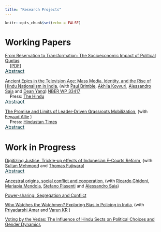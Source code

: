 ```yaml
---
title: "Research Projects"
---
```


```r
knitr::opts_chunk$set(echo = FALSE)
```

# Working Papers

[From Reservation to Transformation: The Socioeconomic Impact of Political Quotas](pdf/Reservation_to_Transformation.pdf)   <br />
&nbsp;&nbsp;&nbsp; [[PDF](pdf/Reservation_to_Transformation.pdf)]

<p style="margin-top: -15px">
    <button class="abstract-btn">Abstract</button>
</p>
<div class="abstract-content">
The role of affirmative action policies in promoting socio-economic mobility remains a subject of intense global debate, with countries implementing varying strategies to address historical inequalities. This study leverages India's 2008 delimitation exercise as a natural experiment to assess the impact of political quotas for Scheduled Castes (SCs) on local socio-economic outcomes, focusing specifically on SC outcomes within villages rather than solely village-level metrics. We find that SC reservations substantially increase SC student enrollment, particularly in prestigious schools, and foster entrepreneurial activity, as evidenced by growth in both the number and size of SC-owned firms. Additionally, quotas facilitate SCs' entry into higher-status occupations, helping to erode entrenched caste-based occupational barriers. These effects are driven by greater access to formal institutional funding for SC-owned firms and improvements in the quality of politicians elected under the quota system. Improvements at the village level, including infrastructure enhancements and increased economic activity, further support these outcomes. Notably, the observed gains persist even after villages lose reserved status, underscoring the long-term benefits of these policies. Our findings contribute to global discourse on affirmative action, suggesting that targeted, well-implemented quotas can yield sustained social and economic mobility for marginalized groups. With India's next delimitation scheduled post-2026, this research provides critical insights for policymakers worldwide who are seeking effective strategies to address inequality and social stratification.
</div>


[Ancient Epics in the Television Age: Mass Media, Identity, and the Rise of Hindu Nationalism in India](pdf/Ramayan.pdf), (with [Paul Brimble](https://pbrimble.github.io/), [Akhila Kovvuri](https://vpge.stanford.edu/people/akhila-kovvuri), [Alessandro Saia](https://sites.google.com/site/asaia9585/alessandro-saia) and [Dean Yang](https://deanyang-econ.github.io/deanyang/)) [NBER WP 33417](https://www.nber.org/system/files/working_papers/w33417/w33417.pdf)  <br />
&nbsp;&nbsp;&nbsp; Press: [The Hindu](https://www.thehindu.com/society/how-the-ramayan-tv-show-helped-shape-a-singular-nationwide-hindu-identity/article69202807.ece)

<p style="margin-top: -15px">
    <button class="abstract-btn">Abstract</button>
</p>
<div class="abstract-content">
The growing prominence of Hindu nationalism, known as "Hindutva," in India has garnered significant attention for its impact on politics and society, particularly its adverse effects on minority communities. However, the Hindu identity was not always a monolithic and political one. This study explores the potential role of a Hindu mythological show, "Ramayana," which aired on the solely available TV channel in India during 1987-88, in shaping the Hindutva identity primarily on the increasing salience of religious identity in people's political, social, and personal lives. We proxy for exposure to this show using location and television transmitters obtained from archival data and use signal propagation modelling based on irregular terrain to measure signal strength. Examining political and social manifestations of identity, we find that exposure to the TV show is associated with increased electoral success for right-wing Hindu nationalist parties, heightened tensions between Hindus and Muslims, and a decrease in the number of schools affiliated with the significant far-right Hindu nationalist organization. Our next steps involve investigating the impact on personal expressions of identity, such as child naming practices and dietary choices influenced by religious taboos.</div>


[The Promise and Limits of Leader-Driven Grassroots Mobilization](), (with [Feyaad Allie](https://www.feyaadallie.com/) )  <br />
&nbsp;&nbsp;&nbsp; Press: [Hindustan Times](https://www.hindustantimes.com/india-news/bharat-jodo-yatra-boosts-congress-strike-rate-and-vote-share-in-karnataka-elections-101684006733079.html)

<p style="margin-top: -15px">
    <button class="abstract-btn">Abstract</button>
</p>
<div class="abstract-content">
Across contexts, political parties are often intertwined with mass societal movements. While the process by which parties originate from mass movements is extensively studied, less is known about how established parties build mass movements and what their effects are. We argue that one strategy for parties is grassroots campaigns: an explicitly non-electoral effort to engage with the masses and the party organization. While these grassroots campaigns are about mass movement building and not directly linked to an upcoming election, they can end up having an electoral effect. We study this strategy in the context of the Indian National Congress’ effort to “return to their roots” and rebuild. We examine the electoral effects of Congress leader Rahul Gandhi’s 150-day grassroots march (the Bharat Jodo Yatra) on electoral politics. We find that the yatra improved Congress performance in state and national elections, with effects being higher in areas closest to the yatra route. Our interviews with party affiliates and voters suggest three key channels through which this grassroots effort to build a mass movement influenced electoral outcomes: building the party organization, shifting the discourse on viability, and improving perceptions of party cohesion. An original survey of 3500 voters provides suggestive evidence that one year after the yatra, some of these channels remain unchanged. Overall, the paper demonstrates the promise and limits of mass movement building as a party mobilization strategy.
</div>

# Work in Progress

[Digitizing Justice: Trickle-up effects of Indonesian E-Courts Reform](), (with [Sultan Mehmood](https://sites.google.com/view/sultan-mehmood/home) and [Thomas Fujiwara](https://sites.google.com/view/tfujiwara/home)) 


<p style="margin-top: -15px">
    <button class="abstract-btn">Abstract</button>
</p>
<div class="abstract-content">
The growing adoption of digital justice reforms worldwide represents a significant shift in how judicial systems operate. By streamlining processes, enhancing transparency, and improving access, these reforms promise to address longstanding inefficiencies within court systems. However, the impacts of digitalization are not uniform, and questions remain regarding disparities in access, the adaptability of legal practitioners, and the broader implications for case management and judicial independence. Exploring how digital justice reforms shape court efficiency and procedural fairness is essential to understanding their transformative potential. To answer these questions, we investigate the impact of Indonesia's E-Court Reform, a digitization initiative aimed at enhancing judicial efficiency by implementing electronic filing, summons, and trial processes in civil courts. Using a triple difference empirical strategy, we analyze the universe of Indonesian court cases to measure effects on case processing times, quality of judicial decisions, and broader systemic impacts on untreated courts. Our findings reveal a significant reduction in case delays by approximately 7.3 days, with no decline in decision quality; metrics like legal reasoning per page have improved, so do fewer cases proceed to appeal or are overturned at higher court. These efficiency gains are concentrated in straightforward cases, thereby freeing judicial resources for more complex cases. We also document positive spillovers to higher courts, where delays have also decreased, indicating a “trickle-up” effect of digital reform across the judiciary. This study contributes novel causal evidence on digital reform efficacy in judicial systems, demonstrating that digitization can reduce procedural bottlenecks and improve overall case management quality in large, developing country contexts.
</div>


[Ancestral origins, social conflict and cooperation](), (with [Ricardo Ghidoni](https://sites.google.com/site/riccardoghidoni/), [Mariapia Mendola](https://sites.google.com/site/mariapiamendola/), [Stefano Piasenti](https://sites.google.com/view/stefanopiasenti/home-page) and [Alessandro Saia](https://sites.google.com/site/asaia9585/alessandro-saia)) 




[Power-sharing, Segregation and Conflict]()


[Who Watches the Watchmen? Exploring Bias in Policing in India](), (with [Priyadarshi Amar](https://priyadarshiamar.github.io/) and [Varun KR](https://www.varun-kr.com/) ) 

[Voting by the Vedas: The Influence of Hindu Sects on Political Choices and Gender Dynamics]()



<style>
/* Style the abstract button to look like a hyperlink */
.abstract-btn {
    color: rgba(0, 49, 60, 1); /* Default hyperlink color */
    cursor: pointer; /* Pointer/hand icon */
    text-decoration: underline !important; /* Underline text */
    font-size: 16px; /* Font size */
    background: none; /* No background */
    border: none; /* No border */
    padding: 0; /* No padding */
    font-family: inherit; /* Inherit font settings */
    display: inline-block; /* Add this line */
    text-decoration-style: solid !important; /* Set underline style */
    text-decoration-color: rgba(150, 150, 150, 1) !important; /* Light grey color for underline */
}


/* Change text color on hover */
.abstract-btn:hover {
    color: rgba(0, 49, 60, 0.4); /* Hover color */
    text-decoration: underline; /* Ensure underline on hover */
}

/* Style the abstract content */
.abstract-content {
    margin-top: 10px; /* Some space above the abstract content */
    padding: 10px; /* Some padding */
    border: none; /* Remove border */
    background-color: transparent; /* Remove background color */
    font-size: 14px; /* Adjust the font size to your preference */
    display: none; /* Hide the abstract content initially */
    text-align: justify; /* Justify the text */
}
</style>
<script>
document.addEventListener('DOMContentLoaded', function() {
    var buttons = document.querySelectorAll('.abstract-btn');
    buttons.forEach(function(button) {
        button.addEventListener('click', function() {
            var abstract = button.parentElement.nextElementSibling;
            if (abstract.style.display === 'none' || abstract.style.display === '') {
                abstract.style.display = 'block';
            } else {
                abstract.style.display = 'none';
            }
        });
    });
});
</script>